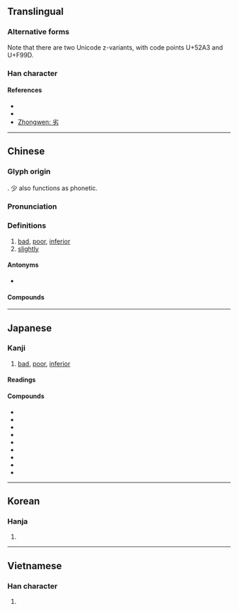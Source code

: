 {{character info/new}}
==Translingual==

===Alternative forms===
Note that there are two Unicode z-variants, with code points U+52A3 and U+F99D.

===Han character===
{{Han char|rn=19|rad=力|as=04|sn=6|four=90427|canj=FHKS|ids=⿱少力}}

====References====
* {{Han ref|kx=0146.170|dkj=02302|dj=0330.060|hdz=10367.050|uh=52A3|ud=21155|bh=A648|bd=42568}}
* {{Han ref|uh=F99D}}
* [http://www.zhongwen.com/d/166/x72.htm Zhongwen: 劣]

----

==Chinese==
{{zh-forms}}

===Glyph origin===
{{Han etym}}
{{Han compound|少|t1=little, less|力|t2=strength|ls=ic}}. 少 also functions as phonetic.

===Pronunciation===
{{zh-pron
|m=liè,lüè,2na=Beijing dialect,2nb=colloquial reading
|c=lyut3,lyut6
|mn=xm,zz,tw:loa̍t/qz:loat
|mc=y
|oc=y
|ma=Zh-liè.ogg
|cat=a,adv
}}

===Definitions===
{{zh-hanzi}}

# [[bad]], [[poor]], [[inferior]]
# [[slightly]]

====Antonyms====
* {{zh-l|優}}

====Compounds====
{{zh-der|劣缺搊搜|劣把頭|劣缺|卑劣手段|劣跡昭著|劣馬|乖劣|劣藥|劣貨|土豪劣紳|劣酒|劣紳|劣種|愚劣|劣根性|惡劣|劣化警報|了劣|劣等生|劣憋|優勝劣敗|劣怯|劣行|劣性|卑劣|低劣|劣把|劣相|下劣|劣弧|劣質|不劣方頭|劣蹶|劣角|劣比|劣勢|優劣|劣株|劣跡|劣等|劣筆|劣敗|劣品|劣匠|方頭不劣|拙劣|狠劣|憋劣|日趨惡劣|粗劣|粗衣劣食|薄劣|臞劣|羸劣|頑劣|陋劣|闇劣|窳劣|蕪劣}}

----

==Japanese==

===Kanji===
{{ja-kanji|grade=c|rs=力04}}

# [[bad]], [[poor]], [[inferior]]

====Readings====
{{ja-readings
|on=れつ
|kun=おと-る
}}

====Compounds====
* {{ja-r|劣悪|れつあく}}
* {{ja-r|劣位|れつい}}
* {{ja-r|劣後|れつご}}
* {{ja-r|劣等|れっとう}}
* {{ja-r|愚劣|ぐれつ}}
* {{ja-r|下劣|げれつ}}
* {{ja-r|拙劣|せつれつ}}
* {{ja-r|卑劣|ひれつ}}
* {{ja-r|優劣|ゆうれつ}}

----

==Korean==

===Hanja===
{{ko-hanja|hangeul=렬|rv=ryeol|mr=ryŏl}}

# {{defn|lang=ko|sort=力04}}

----

==Vietnamese==

===Han character===
{{vi-readings|rs=力04|hanviet=[[liệt]], [[lẹt]]}}

# {{defn|lang=vi|sort=力04}}

{{cln|vi|Han tu}}